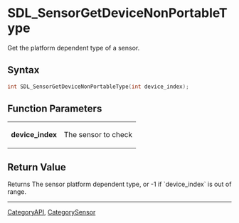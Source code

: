 = SDL_SensorGetDeviceNonPortableType =

Get the platform dependent type of a sensor.

== Syntax ==

<syntaxhighlight lang='c'>
int SDL_SensorGetDeviceNonPortableType(int device_index);
</syntaxhighlight>

== Function Parameters ==

{|
|'''device_index'''
|The sensor to check
|}

== Return Value ==

Returns The sensor platform dependent type, or -1 if `device_index` is out
of range.


----
[[CategoryAPI]], [[CategorySensor]]


